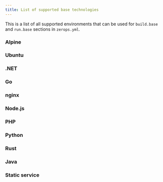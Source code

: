 ```yaml
---
title: List of supported base technologies
---
```



This is a list of all supported environments that can be used for `build.base` and `run.base` sections in `zerops.yml`.

### Alpine
<UnorderedCodeList data={data.alpineVersions}/>

### Ubuntu
<UnorderedCodeList data={data.ubuntuVersions}/>

### .NET
<UnorderedCodeList data={data.dotnetVersions}/>

### Go
<UnorderedCodeList data={data.golangVersions}/>

### nginx
<UnorderedCodeList data={data.nginxVersions}/>

### Node.js
<UnorderedCodeList data={data.nodejsVersions}/>

### PHP
<UnorderedCodeList data={data.phpVersions}/>

### Python
<UnorderedCodeList data={data.pythonVersions}/>

### Rust
<UnorderedCodeList data={data.rustVersions}/>

### Java
<UnorderedCodeList data={data.javaVersions}/>

### Static service
<UnorderedList data={data.staticVersions}/>
